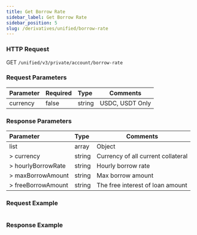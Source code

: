 ```yaml
---
title: Get Borrow Rate
sidebar_label: Get Borrow Rate
sidebar_position: 5
slug: /derivatives/unified/borrow-rate
---
```


### HTTP Request
GET `/unified/v3/private/account/borrow-rate`

### Request Parameters
| Parameter | Required | Type | Comments|
|:----- |:-------|:-----|------ |
|currency |false |string |USDC, USDT Only|

### Response Parameters
| Parameter | Type | Comments|
|:----- |:-----|----- |
|list |array |Object |
|> currency |string |Currency of all current collateral|
|> hourlyBorrowRate |string |Hourly borrow rate|
|> maxBorrowAmount |string |Max borrow amount|
|> freeBorrowAmount |string |The free interest of loan amount|

### Request Example

<Tabs>
<TabItem value="console" label="Console">

```http
```

</TabItem>
</Tabs>

### Response Example

<Tabs>
<TabItem value="option" label="option">

```json

```
</TabItem>
</Tabs>
